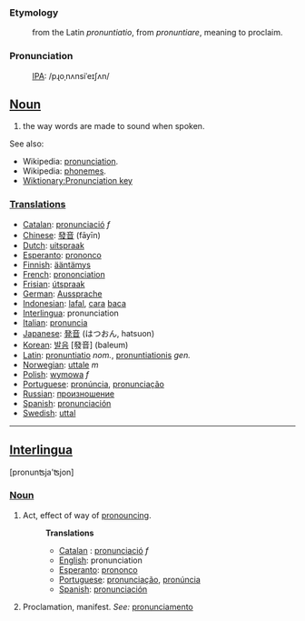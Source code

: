 ===Etymology===
:from the Latin ''pronuntiatio'', from ''pronuntiare'', meaning to proclaim.

===Pronunciation===
:[[International Phonetic Alphabet|IPA]]: /pɻoˌnʌnsiˈeɪʃʌn/

==[[Noun]]==
#the way words are made to sound when spoken.

See also: 
*Wikipedia: [[en:pronunciation|pronunciation]].
*Wikipedia: [[en:Phoneme|phonemes]].
*[[Wiktionary:Pronunciation key]]

===[[Translation]]s===
*[[Catalan]]: [[pronunciació]] ''f''
*[[Chinese]]: [[發音]] (fāyīn)
*[[Dutch]]: [[uitspraak]]
*[[Esperanto]]: [[prononco]]
*[[Finnish]]: [[ääntämys]]
*[[French]]: [[prononciation]]
*[[Frisian]]: [[útspraak]]
*[[German]]: [[Aussprache]]
*[[Indonesian]]: [[lafal]], [[cara]] [[baca]]
*[[Interlingua]]: pronunciation
*[[Italian]]: [[pronuncia]]
*[[Japanese]]: [[発音]] (はつおん, hatsuon)
*[[Korean]]: [[발음]] [發音] (baleum)
*[[Latin]]: [[pronuntiatio]] ''nom.'', [[pronuntiationis]] ''gen.''
*[[Norwegian]]: [[uttale]] ''m''
*[[Polish]]: [[wymowa]] ''f''
*[[Portuguese]]: [[pronúncia]], [[pronunciação]]
*[[Russian]]: [[произношение]]
*[[Spanish]]: [[pronunciación]]
*[[Swedish]]: [[uttal]]

----

==[[Interlingua]]==
[pronun&#678;ja'&#678;jon]
===[[Noun]]===
#Act, effect of way of [[pronounce|pronouncing]].
#:'''Translations'''
#:*[[Catalan]] : [[pronunciació]] ''f''
#:*[[English]]: pronunciation
#:*[[Esperanto]]: [[prononco]]
#:*[[Portuguese]]: [[pronunciação]], [[pronúncia]]
#:*[[Spanish]]: [[pronunciación]]
#Proclamation, manifest. ''See:'' [[pronunciamento]]